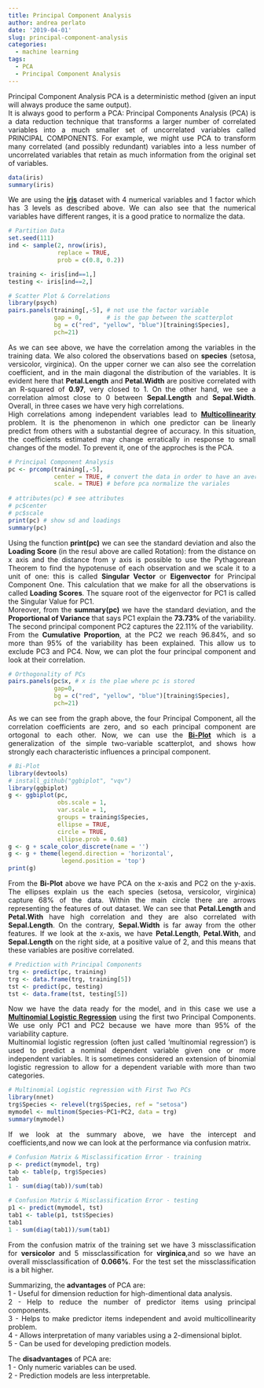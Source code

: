 ```yaml
---
title: Principal Component Analysis
author: andrea perlato
date: '2019-04-01'
slug: principal-component-analysis
categories:
  - machine learning
tags:
  - PCA
  - Principal Component Analysis
---
```


<style>
body {
text-align: justify}
</style>


Principal Component Analysis PCA is a deterministic method (given an input will always produce the same output). </br>
It is always good to perform a PCA: Principal Components Analysis (PCA) is a data reduction technique that transforms a larger number of correlated variables into a much smaller set of uncorrelated variables called PRINCIPAL COMPONENTS. For example, we might use PCA to transform many correlated (and possibly redundant) variables into a less number of uncorrelated variables that retain as much information from the original set of variables.


```r
data(iris)
summary(iris)

```
We are using the [**iris**](https://en.wikipedia.org/wiki/Iris_flower_data_set) dataset with 4 numerical variables and 1 factor which has 3 levels as described above. We can also see that the numerical variables have different ranges, it is a good pratice to normalize the data.

```r
# Partition Data
set.seed(111)
ind <- sample(2, nrow(iris),
              replace = TRUE,
              prob = c(0.8, 0.2))

training <- iris[ind==1,]
testing <- iris[ind==2,]

# Scatter Plot & Correlations
library(psych)
pairs.panels(training[,-5], # not use the factor variable
             gap = 0,       # is the gap between the scatterplot
             bg = c("red", "yellow", "blue")[training$Species],
             pch=21)

```

As we can see above, we have the correlation among the variables in the training data. We also colored the observations based on **species** (setosa, versicolor, virginica). On the upper corner we can also see the correlation coefficient, and in the main diagonal the distribution of the variables. It is evident here that **Petal.Length** and **Petal.Width** are positive correlated with an R-squared of **0.97**, very closed to 1. On the other hand, we see a correlation almost close to 0 between **Sepal.Length** and **Sepal.Width**. Overall, in three cases we have very high correlations. </br>
High correlations among independent variables lead to [**Multicollinearity**](https://en.wikipedia.org/wiki/Multicollinearity) problem. It is the phenomenon in which one predictor can be linearly predict from others with a substantial degree of accuracy. In this situation, the coefficients estimated may change erratically in response to small changes of the model. To prevent it, one of the approches is the PCA.

```r
# Principal Component Analysis
pc <- prcomp(training[,-5],
             center = TRUE, # convert the data in order to have an average of zero
             scale. = TRUE) # before pca normalize the variales
           
# attributes(pc) # see attributes
# pc$center
# pc$scale
print(pc) # show sd and loadings
summary(pc)

```
Using the function **print(pc)** we can see the standard deviation and also the **Loading Score** (in the resul above are called Rotation): from the distance on x axis and the distance from y axis is possible to use the Pythagorean Theorem to find the hypotenuse of each observation and we scale it to a unit of one: this is called **Singular Vector** or **Eigenvector** for Principal Component One. This calculation that we make for all the observations is called **Loading Scores**. The square root of the eigenvector for PC1 is called the Singular Value for PC1. </br>
Moreover, from the **summary(pc)** we have the standard deviation, and the **Proportional of Variance** that says PC1 explain the **73.73%** of the variability.
The second principal component PC2 captures the 22.11% of the variability. </br>
From the **Cumulative Proportion**, at the PC2 we reach 96.84%, and so more than 95% of the variability has been explained. This allow us to exclude PC3 and PC4. Now, we can plot the four principal component and look at their correlation.


```r
# Orthogonality of PCs
pairs.panels(pc$x, # x is the plae where pc is stored
             gap=0,
             bg = c("red", "yellow", "blue")[training$Species],
             pch=21)


```

As we can see from the graph above, the four Principal Component, all the correlation coefficients are zero, and so each principal component are ortogonal to each other.
Now, we can use the [**Bi-Plot**](https://en.wikipedia.org/wiki/Biplot) which is  a generalization of the simple two-variable scatterplot, and shows how strongly each characteristic influences a principal component.


```r
# Bi-Plot
library(devtools)
# install_github("ggbiplot", "vqv")
library(ggbiplot)
g <- ggbiplot(pc,
              obs.scale = 1,
              var.scale = 1,
              groups = training$Species,
              ellipse = TRUE,
              circle = TRUE,
              ellipse.prob = 0.68)
g <- g + scale_color_discrete(name = '')
g <- g + theme(legend.direction = 'horizontal',
               legend.position = 'top')
print(g)

```

From the **Bi-Plot** above we have PCA on the x-axis and PC2 on the y-axis. The ellipses explain us the each species (setosa, versicolor, virginica) capture 68% of the data. Within the main circle there are arrows representing the features of out dataset. We can see that **Petal.Length** and **Petal.With** have high correlation and they are also correlated with **Sepal.Length**. On the contrary, **Sepal.Width** is far away from the other features. If we look at the x-axis, we have **Petal.Length**, **Petal.With**, and **Sepal.Length** on the right side, at a positive value of 2, and this means that these variables are positive correlated.


```r
# Prediction with Principal Components
trg <- predict(pc, training)
trg <- data.frame(trg, training[5])
tst <- predict(pc, testing)
tst <- data.frame(tst, testing[5])

```

Now we have the data ready for the model, and in this case we use a [**Multinomial Logistic Regression**](https://en.wikipedia.org/wiki/Multinomial_logistic_regression) using the first two Principal Components. We use only PC1 and PC2 because we have more than 95% of the variability capture. </br>
Multinomial logistic regression (often just called 'multinomial regression') is used to predict a nominal dependent variable given one or more independent variables. It is sometimes considered an extension of binomial logistic regression to allow for a dependent variable with more than two categories. </br>


```r
# Multinomial Logistic regression with First Two PCs
library(nnet)
trg$Species <- relevel(trg$Species, ref = "setosa")
mymodel <- multinom(Species~PC1+PC2, data = trg)
summary(mymodel)

```

If we look at the summary above, we have the intercept and coefficients,and now we can look at the performance via confusion matrix.

```r
# Confusion Matrix & Misclassification Error - training
p <- predict(mymodel, trg)
tab <- table(p, trg$Species)
tab
1 - sum(diag(tab))/sum(tab)

# Confusion Matrix & Misclassification Error - testing
p1 <- predict(mymodel, tst)
tab1 <- table(p1, tst$Species)
tab1
1 - sum(diag(tab1))/sum(tab1)

```

From the confusion matrix of the training set we have 3 missclassification for **versicolor** and 5 missclassification for **virginica**,and so we have an overall missclassification of **0.066%**. For the test set the missclassification is a bit higher. </br>

Summarizing, the **advantages** of PCA are: </br>
1 - Useful for dimension reduction for high-dimentional data analysis. </br>
2 - Help to reduce the number of predictor items using principal components. </br>
3 - Helps to make predictor items independent and avoid multicollinearity problem. </br>
4 - Allows interpretation of many variables using a 2-dimensional biplot. </br>
5 - Can be used for developing prediction models. </br>

The **disadvantages** of PCA are: </br>
1 - Only numeric variables can be used. </br>
2 - Prediction models are less interpretable. </br>



















